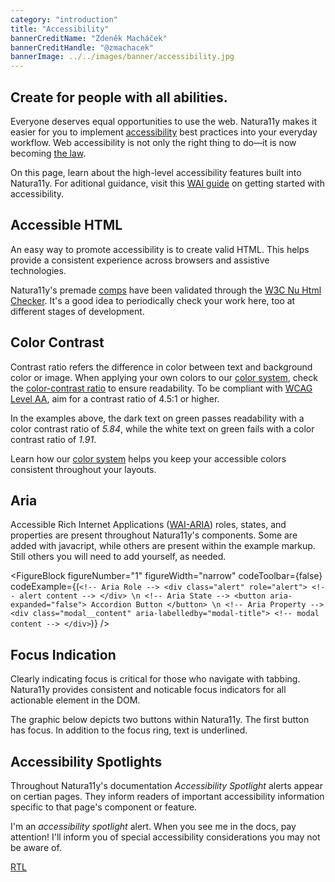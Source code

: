 ```yaml
---
category: "introduction"
title: "Accessibility"
bannerCreditName: "Zdeněk Macháček"
bannerCreditHandle: "@zmachacek" 
bannerImage: ../../images/banner/accessibility.jpg
---
```



<TextBlock>

<h2 className="h1">Create for people with all abilities.</h2>

Everyone deserves equal opportunities to use the web. Natura11y makes it easier for you to implement <a href="https://www.w3.org/TR/WCAG21/" target="_blank">accessibility</a> best practices into your everyday workflow. Web accessibility is not only the right thing to do—it is now becoming <a href="https://www.searchenginejournal.com/website-accessibility-law/285199">the law</a>.

On this page, learn about the high-level accessibility features built into Natura11y. For aditional guidance, visit this <a href="https://www.w3.org/WAI/tips/" target="_blank">WAI guide</a> on getting started with accessibility.

</TextBlock>

<Divider id="accessible-html" />

<TextBlock>

## Accessible HTML

An easy way to promote accessibility is to create valid HTML. This helps provide a consistent experience across browsers and assistive technologies. 

Natura11y's premade <a href="/comps/">comps</a> have been validated through the <a href="https://validator.w3.org/nu/">W3C Nu Html Checker</a>. It's a good idea to periodically check your work here, too at different stages of development. 

</TextBlock>

<Divider id="color-contrast" />

<TextBlock>

## Color Contrast

Contrast ratio refers the difference in color between text and background color or image. When applying your own colors to our <a href="{{site.url}}/docs/color">color system</a>, check the <a href="https://colorable.jxnblk.com/">color-contrast ratio</a> to ensure readability. To be compliant
with <a href="https://www.w3.org/WAI/WCAG21/quickref/#use-of-color">WCAG Level AA</a>, aim for a contrast ratio of 4.5:1 or higher.

</TextBlock>

<ColorContrast />

<TextBlock>

In the examples above, the dark text on green passes readability with a color contrast ratio of <em>5.84</em>, while the white text on green fails with a color contrast ratio of <em>1.91</em>.

Learn how our <a href="/docs/color">color system</a> helps you keep your accessible colors consistent throughout your layouts.

</TextBlock>

<Divider id="aria" />

<TextBlock>

## Aria

Accessible Rich Internet Applications (<a href="https://developer.mozilla.org/en-US/docs/Web/Accessibility/ARIA" target="_blank">WAI-ARIA</a>) roles, states, and properties are present throughout Natura11y's components. Some are added with javacript, while others are present within the example markup. Still others you will need to add yourself, as needed. 

</TextBlock>

<FigureBlock
    figureNumber="1"
    figureWidth="narrow"
    codeToolbar={false}
    codeExample={(`
        <!-- Aria Role -->
        <div class="alert" role="alert">
            <!-- alert content -->
        </div> \n
        <!-- Aria State -->
        <button aria-expanded="false">
            Accordion Button
        </button> \n
        <!-- Aria Property -->
        <div
            class="modal__content"
            aria-labelledby="modal-title">
            <!-- modal content -->
        </div>
    `)}
/>

<Divider id="focus-indication" />

<TextBlock>

## Focus Indication

Clearly indicating focus is critical for those who navigate with tabbing. Natura11y provides consistent and noticable focus indicators for all actionable element in the DOM.

The graphic below depicts two buttons within Natura11y. The first button has focus. In addition to the focus ring, text is underlined.

</TextBlock>

<FocusIndicator />

<Divider id="accessibility-spotlights" />

<TextBlock>

## Accessibility Spotlights

Throughout Natura11y's documentation *Accessibility Spotlight* alerts appear on certian pages. They inform readers of important accessibility information specific to that page's component or feature.

</TextBlock>

<AccessibilitySpotlight>

I'm an *accessibility spotlight* alert. When you see me in the docs, pay attention! I'll inform you of special accessibility considerations you may not be aware of.  

</AccessibilitySpotlight>

<div className="container narrow margin-y-4">
    <a className="button button--has-icon theme-primary" href="/docs/rtl">
        <span className="button__text">RTL</span>
        <span className="icon icon-arrow-right" aria-hidden="true"></span>
    </a>
</div>